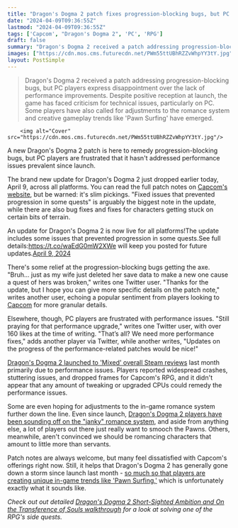 ```yaml
---
title: "Dragon's Dogma 2 patch fixes progression-blocking bugs, but PC players are left frustrated over persisting performance issues"
date: "2024-04-09T09:36:55Z"
lastmod: "2024-04-09T09:36:55Z"
tags: ['Capcom', "Dragon's Dogma 2", 'PC', 'RPG']
draft: false
summary: "Dragon's Dogma 2 received a patch addressing progression-blocking bugs, but PC players express disappointment over the lack of performance improvements. Despite positive reception at launch, the game has faced criticism for technical issues, particularly on PC. Some players have also called for adjustments to the romance system and creative gameplay trends like 'Pawn Surfing' have emerged."
images: ["https://cdn.mos.cms.futurecdn.net/PWm55ttUBhRZZvWhpYY3tY.jpg"]
layout: PostSimple
---
```

> Dragon's Dogma 2 received a patch addressing progression-blocking bugs, but PC players express disappointment over the lack of performance improvements. Despite positive reception at launch, the game has faced criticism for technical issues, particularly on PC. Some players have also called for adjustments to the romance system and creative gameplay trends like 'Pawn Surfing' have emerged.


        <img alt="Cover" src="https://cdn.mos.cms.futurecdn.net/PWm55ttUBhRZZvWhpYY3tY.jpg"/>
        
A new Dragon's Dogma 2 patch is here to remedy progression-blocking bugs, but PC players are frustrated that it hasn't addressed performance issues prevalent since launch.

The brand new update for Dragon's Dogma 2 just dropped earlier today, April 9, across all platforms. You can read the full patch notes on [Capcom's website](https://www.dragonsdogma.com/2/en-us/topics/update/), but be warned: it's slim pickings. "Fixed issues that prevented progression in some quests" is arguably the biggest note in the update, while there are also bug fixes and fixes for characters getting stuck on certain bits of terrain.

An update for Dragon's Dogma 2 is now live for all platforms!The update includes some issues that prevented progression in some quests.See full details:https://t.co/waEdG0mW2XWe will keep you posted for future updates.[April 9, 2024](https://twitter.com/DragonsDogma/status/1777523019432300965)

There's some relief at the progression-blocking bugs getting the axe. "Bruh... just as my wife just deleted her save data to make a new one cause a quest of hers was broken," writes one Twitter user. "Thanks for the update, but I hope you can give more specific details on the patch note," writes another user, echoing a popular sentiment from players looking to [Capcom](https://www.gamesradar.com/uk/tag/capcom/) for more granular details.

Elsewhere, though, PC players are frustrated with performance issues. "Still praying for that performance upgrade," writes one Twitter user, with over 160 likes at the time of writing. "That’s all? We need more performance fixes," adds another player via Twitter, while another writes, "Updates on the progress of the performance-related patches would be nice!"

[Dragon's Dogma 2 launched to 'Mixed' overall Steam reviews](https://www.gamesradar.com/dragons-dogma-2-breaks-steam-records-for-capcom-but-the-good-news-ends-there-as-reviews-are-mixed-over-microtransactions-and-performance-issues/) last month primarily due to performance issues. Players reported widespread crashes, stuttering issues, and dropped frames for Capcom's RPG, and it didn't appear that any amount of tweaking or upgraded CPUs could remedy the performance issues.

Some are even hoping for adjustments to the in-game romance system further down the line. Even since launch, [Dragon's Dogma 2 players have been sounding off on the "janky" romance system](https://www.gamesradar.com/down-bad-dragons-dogma-2-fans-have-one-solution-to-the-rpgs-hilariously-janky-romance-options-let-us-smooch-the-pawns-god-dang-it/), and aside from anything else, a lot of players out there just really want to smooch the Pawns. Others, meanwhile, aren't convinced we should be romancing characters that amount to little more than servants. 

Patch notes are always welcome, but many feel dissatisfied with Capcom's offerings right now. Still, it helps that Dragon's Dogma 2 has generally gone down a storm since launch last month - [so much so that players are creating unique in-game trends like 'Pawn Surfing,'](https://www.gamesradar.com/dragons-dogma-2-bullies-are-tackling-pawns-over-cliffs-and-using-them-as-meat-shields-to-prevent-fall-damage-i-call-it-pawn-surfing/) which is unfortunately exactly what it sounds like. 

*Check out out detailed *[<em>Dragon's Dogma 2 Short-Sighted Ambition and On the Transference of Souls walkthrough</em>](https://www.gamesradar.com/dragons-dogma-2-short-sighted-ambition-transference-of-souls/)* for a look at solving one of the RPG's side quests.* 
        